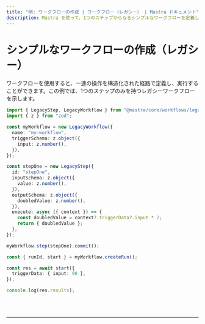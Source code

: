 ```yaml
---
title: "例: ワークフローの作成 | ワークフロー（レガシー） | Mastra ドキュメント"
description: Mastra を使って、1つのステップからなるシンプルなワークフローを定義し実行する例。
---
```



# シンプルなワークフローの作成（レガシー）

ワークフローを使用すると、一連の操作を構造化された経路で定義し、実行することができます。この例では、1つのステップのみを持つレガシーワークフローを示します。

```ts showLineNumbers copy
import { LegacyStep, LegacyWorkflow } from "@mastra/core/workflows/legacy";
import { z } from "zod";

const myWorkflow = new LegacyWorkflow({
  name: "my-workflow",
  triggerSchema: z.object({
    input: z.number(),
  }),
});

const stepOne = new LegacyStep({
  id: "stepOne",
  inputSchema: z.object({
    value: z.number(),
  }),
  outputSchema: z.object({
    doubledValue: z.number(),
  }),
  execute: async ({ context }) => {
    const doubledValue = context?.triggerData?.input * 2;
    return { doubledValue };
  },
});

myWorkflow.step(stepOne).commit();

const { runId, start } = myWorkflow.createRun();

const res = await start({
  triggerData: { input: 90 },
});

console.log(res.results);
```

<br />
<br />
<hr className="dark:border-[#404040] border-gray-300" />
<br />
<br />
<GithubLink
  link={
    "https://github.com/mastra-ai/mastra/blob/main/examples/basics/workflows-legacy/create-workflow"
  }
/>
